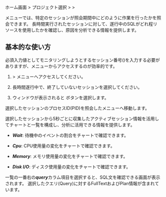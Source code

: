 ホーム画面 > プロジェクト選択 > <Cmdname sid="side_analysis" className="uitext" /> > <Cmdname sid="side_sessionHistory" className="uitext" />

<Cmdname sid="side_sessionHistory" className="uitext" />メニューでは、特定のセッションが照会期間中にどのように作業を行ったかを照会できます。 長時間実行されたセッションに対して、遂行中のSQLがどれ程リソースを使用したかを確認し、原因を分析できる情報を提供します。

## 基本的な使い方

必須入力値としてモニタリングしようとするセッション番号(<Cmdname sid="TTL06802" className="uitext" />)を入力する必要がありますが、<Cmdname sid="side_dbMonitoring" className="uitext" />メニューからアクセスするのが効率的です。

1. <Cmdname sid="side_dashboard" className="uitext" /> &gt; <Cmdname sid="side_dbMonitoring" className="uitext" />メニューへアクセスしてください。

2. 長時間遂行中で、終了していないセッションを選択してください。

   <InDoc product="postgresql"><ImgLang img='db-session-history-01.png' desc='インスタンスモニタリング' /></InDoc>

   <InDoc product="oracle-pro"><ImgLang img='db-session-history-oracle-pro-01.png' desc='インスタンスモニタリング' /></InDoc>

3. <Cmdname sid="session_detail" className="uitext" />ウィンドウが表示されると<Cmdname sid="TTL06721" className="uitext" /> ボタンを選択します。

   <InDoc product="postgresql"><ImgLang img='db-session-history-02.png' desc='セッション履歴' /></InDoc>

   <InDoc product="oracle-pro"><ImgLang img='db-session-history-oracle-pro-02.png' desc='セッション履歴' /></InDoc>

選択したセッションのプロセスID(PID)を照会した<Cmdname sid="side_sessionHistory" className="uitext" />メニューへ移動します。

<InDoc product="oracle-pro"><ImgLang img='db-session-history-oracle-pro-03.png' desc='セッション履歴' /></InDoc>

選択したセッションから5秒ごとに収集したアクティブセッション情報を活用してチャートと一覧を構成し、分析に活用できる情報を提供します。 

- ***Wait***: 待機中のイベントの割合をチャートで確認できます。

- ***Cpu***: CPU使用量の変化をチャートで確認できます。

- ***Memory***: メモリ使用量の変化をチャートで確認できます。

- ***Disk I/O***: ディスク使用量の変化をチャートで確認できます。

一覧の一番右の***query***カラム項目を選択すると、SQL文を確認できる<Cmdname sid="TTL06224" className="uitext" />画面が表示されます。 選択したクエリ(Query)に対するFullTextおよびPlan情報が含まれています。

